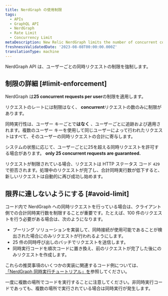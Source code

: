 ```yaml
---
title: NerdGraph の使用制限
tags:
  - APIs
  - GraphQL API
  - NerdGraph
  - Rate Limit
  - Concurrency Limit
metaDescription: New Relic NerdGraph limits the number of concurrent connections users make.
freshnessValidatedDate: '2023-08-08T00:00:00.000Z'
translationType: machine
---
```


NerdGraph API は、ユーザーごとの同時リクエストの制限を強制します。

## 制限の詳細 [#limit-enforcement]

NerdGraph は<DNT>**25 concurrent requests per user**</DNT>の制限を適用します。

リクエストのレートには制限はなく、 <DNT>**concurrent**</DNT>リクエストの数のみに制限があります。

同時実行性は、ユーザー キーごとで**はなく** 、ユーザーごとに追跡および適用されます。複数のユーザー キーを使用して同じユーザーによって行われたリクエストはすべて、そのユーザーの同時リクエストの合計に寄与します。

システムの状態に応じて、ユーザーごとに25を超える同時リクエストを許可する場合があります。 <DNT>**only 25 concurrent requests are guaranteed.**</DNT>

リクエストが制限されている場合、リクエストは HTTP ステータス コード `429`で拒否されます。処理中のリクエストが完了し、合計同時実行数が低下すると、新しいリクエストは自動的に再び成功し始めます。

## 限界に達しないようにする [#avoid-limit]

コード内で NerdGraph への同時リクエストを行っている場合は、クライアント側での合計同時実行数を制限することが重要です。たとえば、100 件のリクエストを行う必要がある場合は、次のようになります。

* プーリング ソリューションを実装して、同時接続が使用可能であることが検出された場合にのみリクエストが行われるようにします。
* 25 件の同時呼び出しのバッチでリクエストを送信します。
* 同時実行コードを順次コードに置き換え、前のリクエストが完了した後にのみリクエストを作成します。

これらの推奨事項のいくつかの実装に関連するコード例については、 [「NerdGraph 同時実行チュートリアル」を](/docs/apis/nerdgraph/examples/nerdgraph-concurrency-tutorial)参照してください。

一度に複数の場所でコードを実行することに注意してください。非同時実行コードであっても、複数の場所で実行されている場合は同時実行が発生します。